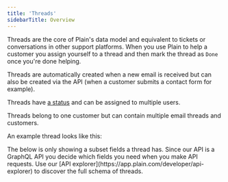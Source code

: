 ```yaml
---
title: 'Threads'
sidebarTitle: Overview
---
```


Threads are the core of Plain's data model and equivalent to tickets or conversations in other support platforms. When you use Plain to help a customer you assign yourself to a thread and then mark the thread as `Done` once you're done helping.

Threads are automatically created when a new email is received but can also be created via the API (when a customer submits a contact form for example).

Threads have [a status](/statuses) and can be assigned to multiple users.

Threads belong to one customer but can contain multiple email threads and customers.

An example thread looks like this:

<Note>
  The below is only showing a subset fields a thread has. Since our API is a GraphQL API you decide
  which fields you need when you make API requests. Use our [API
  explorer](https://app.plain.com/developer/api-explorer) to discover the full schema of threads.
</Note>

<Snippet file="typescript-sdk/threads-response.mdx" />
